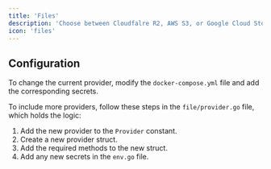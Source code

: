 ```yaml
---
title: 'Files'
description: 'Choose between Cloudfalre R2, AWS S3, or Google Cloud Storage'
icon: 'files'
---
```


## Configuration

To change the current provider, modify the `docker-compose.yml` file and add the corresponding secrets.

To include more providers, follow these steps in the `file/provider.go` file, which holds the logic:

1. Add the new provider to the `Provider` constant.
2. Create a new provider struct.
3. Add the required methods to the new struct.
4. Add any new secrets in the `env.go` file.

